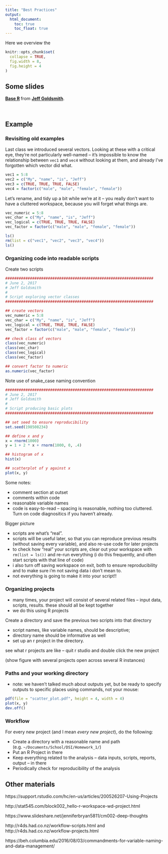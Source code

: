 ```yaml
---
title: "Best Practices"
output:
  html_document: 
    toc: true
    toc_float: true
---
```


Here we overview the 

```r
knitr::opts_chunk$set(
  collapse = TRUE,
  fig.width = 8,
  fig.height = 4
)
```

## Some slides

<script async class="speakerdeck-embed" data-id="e741a909805341d6b1f5e806146a613c" data-ratio="1.33333333333333" src="//speakerdeck.com/assets/embed.js"></script><div style="margin-bottom:5px"> <strong> <a href="https://speakerdeck.com/jeffgoldsmith/dsi-base-r" title="Base R" target="_blank">Base R</a> </strong> from <strong><a href="https://speakerdeck.com/jeffgoldsmith" target="_blank">Jeff Goldsmith</a></strong>. </div><br>


## Example

### Revisiting old examples

Last class we introduced several vectors. Looking at these with a critical eye, they're not particularly well-named -- it's impossible to know the relationship between `vec1` and `vec4` without looking at them, and already I've forgotten which vector did what.

```r
vec1 = 5:8
vec2 = c("My", "name", "is", "Jeff")
vec3 = c(TRUE, TRUE, TRUE, FALSE)
vec4 = factor(c("male", "male", "female", "female"))
```

Let's rename, and tidy up a bit while we're at it -- you really don't want to have a cluttered workspace, because you will forget what things are. 

```r
vec_numeric = 5:8
vec_char = c("My", "name", "is", "Jeff")
vec_logical = c(TRUE, TRUE, TRUE, FALSE)
vec_factor = factor(c("male", "male", "female", "female"))

ls()
rm(list = c("vec1", "vec2", "vec3", "vec4"))
ls()
```


### Organizing code into readable scripts

Create two scripts

```r
##################################################################
# June 2, 2017
# Jeff Goldsmith
#
# Script exploring vector classes
##################################################################

## create vectors
vec_numeric = 5:8
vec_char = c("My", "name", "is", "Jeff")
vec_logical = c(TRUE, TRUE, TRUE, FALSE)
vec_factor = factor(c("male", "male", "female", "female"))

## check class of vectors
class(vec_numeric)
class(vec_char)
class(vec_logical)
class(vec_factor)

## convert factor to numeric
as.numeric(vec_factor)
```

Note use of snake_case naming convention

```r
##################################################################
# June 2, 2017
# Jeff Goldsmith
#
# Script producing basic plots
##################################################################

## set seed to ensure reproducibility
set.seed(198508234)

## define x and y
x = rnorm(1000)
y = 1 + 2 * x + rnorm(1000, 0, .4)

## histogram of x
hist(x)

## scatterplot of y against x
plot(x, y)
```

Some notes:

* comment section at outset
* comments within code
* reasonable variable names
* code is easy-to-read -- spacing is reasonable, nothing too cluttered. Turn on code diagnositics if you haven't already.

Bigger picture

* scripts are what's "real".
* scripts will be useful later, so that you can reproduce previous results (without saving every variable), and also re-use code for later projects
* to check how "real" your scripts are, clear out your workspace with `rm(list = ls())` and re-run everything (i do this frequently, and often start scripts with that line of code)
* i also turn off saving workspace on exit, both to ensure reproducibility and to make sure i'm not saving data i don't mean to.
* not everything is going to make it into your script!! 


### Organizing projects

* many times, your project will consist of several related files -- input data, scripts, results. these should all be kept together
* we do this using R projects

Create a directory and save the previous two scripts into that directory

* script names, like variable names, should be descriptive;
* directory name should be informative as well
* set up an r project in the directory. 

see what r projects are like -- quit r studio and double click the new project

(show figure with several projects open across several R instances)


### Paths and your working directory

* note: we haven't talked much about outputs yet, but be ready to specify outputs to specific places using commands, not your mouse:

```r
pdf(file = "scatter_plot.pdf", height = 4, width = 4)
plot(x, y)
dev.off()
```

### Workflow

For every new project (and I mean _every new project_), do the following:

* Create a directory with a reasonable name and path (e.g. `~/Documents/School/DSI/Homework_1/`)
* Put an R Project in there
* Keep everything related to the analysis -- data inputs, scripts, reports, output -- in there
* Periodically check for reproducibility of the analysis


## Other materials

https://support.rstudio.com/hc/en-us/articles/200526207-Using-Projects

http://stat545.com/block002_hello-r-workspace-wd-project.html

https://www.slideshare.net/jenniferbryan5811/cm002-deep-thoughts

http://r4ds.had.co.nz/workflow-scripts.html and http://r4ds.had.co.nz/workflow-projects.html

https://beh.columbia.edu/2016/08/03/commandments-for-variable-naming-and-data-management/


